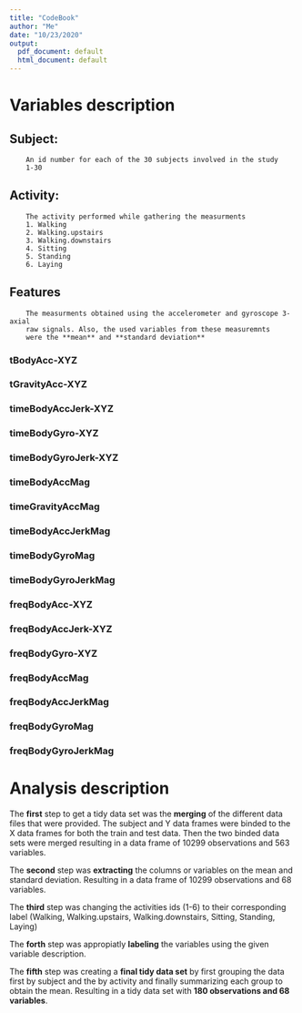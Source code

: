 ---
title: "CodeBook"
author: "Me"
date: "10/23/2020"
output:
  pdf_document: default
  html_document: default
---
# Variables description
## Subject:
        An id number for each of the 30 subjects involved in the study
        1-30
## Activity:
        The activity performed while gathering the measurments
        1. Walking
        2. Walking.upstairs
        3. Walking.downstairs
        4. Sitting
        5. Standing
        6. Laying
## Features
        The measurments obtained using the accelerometer and gyroscope 3-axial 
        raw signals. Also, the used variables from these measuremnts 
        were the **mean** and **standard deviation**
### tBodyAcc-XYZ  
### tGravityAcc-XYZ  
### timeBodyAccJerk-XYZ  
### timeBodyGyro-XYZ  
### timeBodyGyroJerk-XYZ
### timeBodyAccMag
### timeGravityAccMag
### timeBodyAccJerkMag
### timeBodyGyroMag
### timeBodyGyroJerkMag
### freqBodyAcc-XYZ
### freqBodyAccJerk-XYZ
### freqBodyGyro-XYZ
### freqBodyAccMag
### freqBodyAccJerkMag
### freqBodyGyroMag
### freqBodyGyroJerkMag
        
# Analysis description
The **first** step to get a tidy data set was the **merging** of the different data
files that were provided. The subject and Y data frames were binded to the X 
data frames for both the train and test data. Then the two binded data sets were
merged resulting in a data frame of 10299 observations and 563 variables.

The **second** step was **extracting** the columns or variables on the mean
and standard deviation. Resulting in a data frame of 10299 observations and 
68 variables.

The **third** step was changing the activities ids (1-6) to their corresponding
label (Walking, Walking.upstairs, Walking.downstairs, Sitting, Standing, Laying)

The **forth** step was appropiatly **labeling** the variables using the given
variable description. 

The **fifth** step was creating a **final tidy data set** by first grouping
the data first by subject and the by activity and finally summarizing each group 
to obtain the mean. Resulting in a tidy data set with **180 observations and 68 variables**. 
        